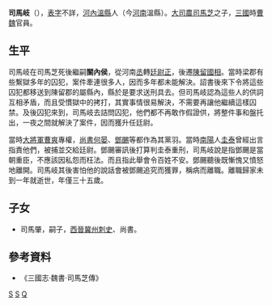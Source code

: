 '''司馬岐'''（{{bd|？||？|catIdx=S司馬}}），[[表字|表字]]不詳，[[河內郡_(中國)|河內]][[溫縣|溫縣]]人（今[[河南|河南]]溫縣）。[[大司農|大司農]][[司馬芝|司馬芝]]之子，[[三國|三國]]時[[曹魏|曹魏]]官員。

== 生平 ==
司馬岐在司馬芝死後繼嗣'''關內侯'''，從河南[[丞|丞]]轉[[廷尉正|廷尉正]]，後遷[[陳留郡#陳留相（232年－289年）|陳留]][[國相|國相]]。當時梁郡有些繫獄多年的囚犯，案件牽連很多人，因而多年都未能解決。詔書後來下令將這些囚犯都移送到陳留郡的屬縣內，縣於是要求送刑具去。但司馬岐認為這些人的供詞互相矛盾，而且受慣獄中的拷打，其實事情很易解決，不需要再讓他繼續這樣囚禁。及後囚犯來到，司馬岐去詰問囚犯，他們都不再敢作假證供，將整件事和盤托出，一夜之間就解決了案件，因而獲升任廷尉。

當時[[大將軍|大將軍]][[曹爽|曹爽]]專權，[[尚書|尚書]][[何晏|何晏]]、[[鄧颺|鄧颺]]等都作為其黨羽。當時[[南陽|南陽]]人[[圭泰|圭泰]]曾經出言指責他們，被捕並交給廷尉。鄧颺審訊後打算判圭泰重刑，司馬岐說是指鄧颺是當朝重臣，不應該因私怨而枉法。而且指此舉會令百姓不安。鄧颺聽後既慚愧又憤怒地離開。司馬岐其後害怕他的說話會被鄧颺追究而獲罪，稱病而離職。離職歸家未到一年就逝世，年僅三十五歲。

== 子女 ==
*司馬肇，嗣子，[[西晉|西晉]][[冀州|冀州]][[刺史|刺史]]、尚書。

== 參考資料 ==
*《三國志·魏書·司馬芝傳》
[[Category:司馬姓|S]]
[[Category:曹魏政治人物|S]]
[[Category:河内司马氏|Q]]